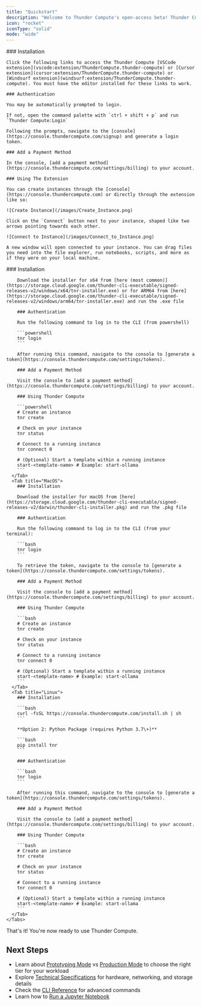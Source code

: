 ```yaml
---
title: "Quickstart"
description: "Welcome to Thunder Compute's open-access beta! Thunder Compute is a cloud GPU platform for AI/ML prototyping. It is built on a proprietary orchestration stack to give you the cheapest prices anywhere. The beta may be unstable; if you encounter issues, please reach out and we'll quickly put out a fix."
icon: "rocket"
iconType: "solid"
mode: "wide"
---
```


<Tabs>
  <Tab title="VSCode / Cursor / Windsurf (Recommended)">
    ### Installation

    Click the following links to access the Thunder Compute [VSCode extension](vscode:extension/ThunderCompute.thunder-compute) or [Cursor extension](cursor:extension/ThunderCompute.thunder-compute) or [Windsurf extension](windsurf:extension/ThunderCompute.thunder-compute). You must have the editor installed for these links to work.

    ### Authentication

    You may be automatically prompted to login.

    If not, open the command palette with `ctrl + shift + p` and run `Thunder Compute:Login`

    Following the prompts, navigate to the [console](https://console.thundercompute.com/signup) and generate a login token.

    ### Add a Payment Method

    In the console, [add a payment method](https://console.thundercompute.com/settings/billing) to your account.

    ### Using The Extension

    You can create instances through the [console](https://console.thundercompute.com) or directly through the extension like so:

    ![Create Instance](/images/Create_Instance.png)

    Click on the `Connect` button next to your instance, shaped like two arrows pointing towards each other.

    ![Connect to Instance](/images/Connect_to_Instance.png)

    A new window will open connected to your instance. You can drag files you need into the file explorer, run notebooks, scripts, and more as if they were on your local machine.
  </Tab>
  <Tab title="CLI">
    <Tabs>
      <Tab title="Windows">
        ### Installation

        Download the installer for x64 from [here (most common)](https://storage.cloud.google.com/thunder-cli-executable/signed-releases-v2/windows/x64/tnr-installer.exe) or for ARM64 from [here](https://storage.cloud.google.com/thunder-cli-executable/signed-releases-v2/windows/arm64/tnr-installer.exe) and run the .exe file

        ### Authentication

        Run the following command to log in to the CLI (from powershell)

        ```powershell
        tnr login
        ```

        After running this command, navigate to the console to [generate a token](https://console.thundercompute.com/settings/tokens).

        ### Add a Payment Method

        Visit the console to [add a payment method](https://console.thundercompute.com/settings/billing) to your account.

        ### Using Thunder Compute

        ```powershell
        # Create an instance
        tnr create
        
        # Check on your instance
        tnr status
        
        # Connect to a running instance
        tnr connect 0
        
        # (Optional) Start a template within a running instance
        start-<template-name> # Example: start-ollama
        ```
      </Tab>
      <Tab title="MacOS">
        ### Installation

        Download the installer for macOS from [here](https://storage.cloud.google.com/thunder-cli-executable/signed-releases-v2/darwin/thunder-cli-installer.pkg) and run the .pkg file

        ### Authentication

        Run the following command to log in to the CLI (from your terminal):

        ```bash
        tnr login
        ```

        To retrieve the token, navigate to the console to [generate a token](https://console.thundercompute.com/settings/tokens).

        ### Add a Payment Method

        Visit the console to [add a payment method](https://console.thundercompute.com/settings/billing) to your account.

        ### Using Thunder Compute

        ```bash
        # Create an instance
        tnr create
        
        # Check on your instance
        tnr status
        
        # Connect to a running instance
        tnr connect 0
        
        # (Optional) Start a template within a running instance
        start-<template-name> # Example: start-ollama
        ```
      </Tab>
      <Tab title="Linux">
        ### Installation

        ```bash
        curl -fsSL https://console.thundercompute.com/install.sh | sh
        ```

        **Option 2: Python Package (requires Python 3.7\+)**

        ```bash
        pip install tnr
        ```

        ### Authentication

        ```bash
        tnr login
        ```

        After running this command, navigate to the console to [generate a token](https://console.thundercompute.com/settings/tokens).

        ### Add a Payment Method

        Visit the console to [add a payment method](https://console.thundercompute.com/settings/billing) to your account.

        ### Using Thunder Compute

        ```bash
        # Create an instance
        tnr create
        
        # Check on your instance
        tnr status
        
        # Connect to a running instance
        tnr connect 0
        
        # (Optional) Start a template within a running instance
        start-<template-name> # Example: start-ollama
        ```
      </Tab>
    </Tabs>
  </Tab>
</Tabs>

That's it\! You're now ready to use Thunder Compute.

## Next Steps

- Learn about [Prototyping Mode](/docs/prototyping-mode) vs [Production Mode](/docs/production-mode) to choose the right tier for your workload
- Explore [Technical Specifications](/docs/technical-specs) for hardware, networking, and storage details
- Check the [CLI Reference](/docs/cli-reference) for advanced commands
- Learn how to [Run a Jupyter Notebook](/guides/running-jupyter-notebooks-on-thunder-compute)